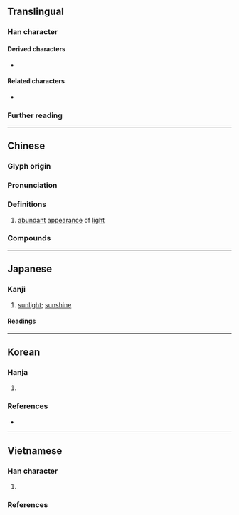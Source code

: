 {{also|𬀩}}
{{character info/new}}
==Translingual==

===Han character===
{{Han char|rn=72|rad=日|as=09|sn=13|four=64056|canj=ADMQ|ids=⿰日韋}}

====Derived characters====
* {{l|mul|𦾛}}

====Related characters====
* {{l|mul|𬀩}} {{q|[[Simplified Chinese]]}}

===Further reading===
{{Han ref|kx=0498.120|dkj=14049|dj=0866.090|hdz=21527.050|uh=6690}}

----

==Chinese==
{{zh-forms|s=𬀩|alt=㬙}}

===Glyph origin===
{{Han etym}}
{{Han compound|日|韋|t1=day; sun|c1=s|c2=p|ls=psc}}

===Pronunciation===
{{zh-pron
|m=wěi
|c=wai5
|mc=y
|oc=y
|ma=
|cat=a
}}

===Definitions===
{{zh-hanzi}}

# {{lb|zh|literary}} [[abundant]] [[appearance]] of [[light]]

===Compounds===
{{zh-der|暐曄}}

----

==Japanese==

===Kanji===
{{ja-kanji|grade=|rs=日09}}

# [[sunlight]]; [[sunshine]]

====Readings====
{{ja-readings
|on=い
|kun=ひざし
}}

----

==Korean==

===Hanja===
{{ko-hanja|햇빛|위}}

# {{hanja form of|위|[[sunlight]]; [[sunshine]]}}

===References===
* {{R:hanjadoc|4672}}

----

==Vietnamese==

===Han character===
{{vi-readings|rs=日09
|hanviet=vỉ-bonet
|phienthiet=于鬼 vu quỷ
}}

# {{han tu form of|vỉ|[[bright]] [[sunlight]]}}

===References===
<references/>